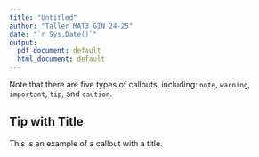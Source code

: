 ```yaml
---
title: "Untitled"
author: "Taller MAT3 GIN 24-25"
date: "`r Sys.Date()`"
output:
  pdf_document: default
  html_document: default
---
```


::: {.callout-note}
Note that there are five types of callouts, including:
`note`, `warning`, `important`, `tip`, and `caution`.
:::

::: {.callout-tip}
## Tip with Title

This is an example of a callout with a title.
:::